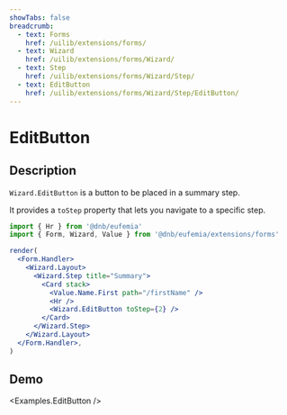 ```yaml
---
showTabs: false
breadcrumb:
  - text: Forms
    href: /uilib/extensions/forms/
  - text: Wizard
    href: /uilib/extensions/forms/Wizard/
  - text: Step
    href: /uilib/extensions/forms/Wizard/Step/
  - text: EditButton
    href: /uilib/extensions/forms/Wizard/Step/EditButton/
---
```



# EditButton

## Description

`Wizard.EditButton` is a button to be placed in a summary step.

It provides a `toStep` property that lets you navigate to a specific step.

```jsx
import { Hr } from '@dnb/eufemia'
import { Form, Wizard, Value } from '@dnb/eufemia/extensions/forms'

render(
  <Form.Handler>
    <Wizard.Layout>
      <Wizard.Step title="Summary">
        <Card stack>
          <Value.Name.First path="/firstName" />
          <Hr />
          <Wizard.EditButton toStep={2} />
        </Card>
      </Wizard.Step>
    </Wizard.Layout>
  </Form.Handler>,
)
```

## Demo

<Examples.EditButton />
